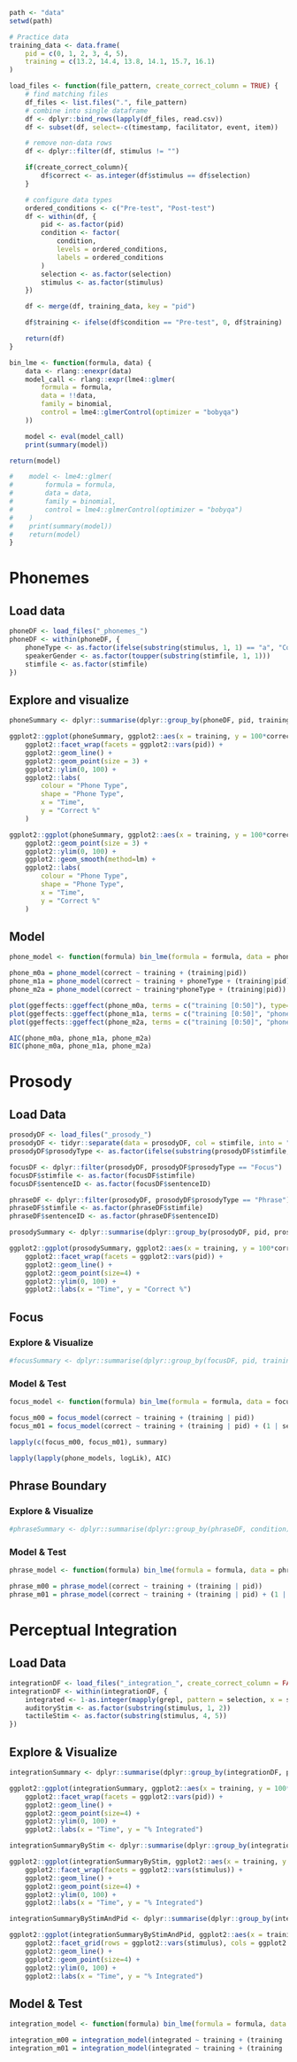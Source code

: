 
```r
path <- "data"
setwd(path)

# Practice data
training_data <- data.frame(
    pid = c(0, 1, 2, 3, 4, 5),
    training = c(13.2, 14.4, 13.8, 14.1, 15.7, 16.1)
)

load_files <- function(file_pattern, create_correct_column = TRUE) {
    # find matching files
    df_files <- list.files(".", file_pattern)
    # combine into single dataframe
    df <- dplyr::bind_rows(lapply(df_files, read.csv))
    df <- subset(df, select=-c(timestamp, facilitator, event, item))

    # remove non-data rows
    df <- dplyr::filter(df, stimulus != "")

    if(create_correct_column){
        df$correct <- as.integer(df$stimulus == df$selection)
    }

    # configure data types
    ordered_conditions <- c("Pre-test", "Post-test")
    df <- within(df, {
        pid <- as.factor(pid)
        condition <- factor(
            condition,
            levels = ordered_conditions,
            labels = ordered_conditions
        )
        selection <- as.factor(selection)
        stimulus <- as.factor(stimulus)
    })

    df <- merge(df, training_data, key = "pid")

    df$training <- ifelse(df$condition == "Pre-test", 0, df$training)

    return(df)
}

bin_lme <- function(formula, data) {
    data <- rlang::enexpr(data)
    model_call <- rlang::expr(lme4::glmer(
        formula = formula,
        data = !!data,
        family = binomial,
        control = lme4::glmerControl(optimizer = "bobyqa")
    ))

    model <- eval(model_call)
    print(summary(model))

return(model)

#    model <- lme4::glmer(
#        formula = formula,
#        data = data,
#        family = binomial,
#        control = lme4::glmerControl(optimizer = "bobyqa")
#    )
#    print(summary(model))
#    return(model)
}
```

# Phonemes
## Load data
```r
phoneDF <- load_files("_phonemes_")
phoneDF <- within(phoneDF, {
    phoneType <- as.factor(ifelse(substring(stimulus, 1, 1) == "a", "Consonant", "Vowel"))
    speakerGender <- as.factor(toupper(substring(stimfile, 1, 1)))
    stimfile <- as.factor(stimfile)
})
```

## Explore and visualize
```r
phoneSummary <- dplyr::summarise(dplyr::group_by(phoneDF, pid, training, phoneType), correctPortion = mean(correct))

ggplot2::ggplot(phoneSummary, ggplot2::aes(x = training, y = 100*correctPortion, shape = phoneType, group = phoneType, color = phoneType)) +
    ggplot2::facet_wrap(facets = ggplot2::vars(pid)) +
    ggplot2::geom_line() +
    ggplot2::geom_point(size = 3) +
    ggplot2::ylim(0, 100) +
    ggplot2::labs(
        colour = "Phone Type",
        shape = "Phone Type",
        x = "Time",
        y = "Correct %"
    )

ggplot2::ggplot(phoneSummary, ggplot2::aes(x = training, y = 100*correctPortion, shape = phoneType, group = phoneType, color = phoneType)) +
    ggplot2::geom_point(size = 3) +
    ggplot2::ylim(0, 100) +
    ggplot2::geom_smooth(method=lm) +
    ggplot2::labs(
        colour = "Phone Type",
        shape = "Phone Type",
        x = "Time",
        y = "Correct %"
    )

```

## Model
```r
phone_model <- function(formula) bin_lme(formula = formula, data = phoneDF)

phone_m0a = phone_model(correct ~ training + (training|pid))
phone_m1a = phone_model(correct ~ training + phoneType + (training|pid))
phone_m2a = phone_model(correct ~ training*phoneType + (training|pid))

plot(ggeffects::ggeffect(phone_m0a, terms = c("training [0:50]"), type="re"))
plot(ggeffects::ggeffect(phone_m1a, terms = c("training [0:50]", "phoneType"), type="re"))
plot(ggeffects::ggeffect(phone_m2a, terms = c("training [0:50]", "phoneType"), type="re"))

AIC(phone_m0a, phone_m1a, phone_m2a)
BIC(phone_m0a, phone_m1a, phone_m2a)

```

# Prosody
## Load Data
```r
prosodyDF <- load_files("_prosody_")
prosodyDF <- tidyr::separate(data = prosodyDF, col = stimfile, into = "sentenceID", sep = "_", extra = "drop", remove = FALSE)
prosodyDF$prosodyType <- as.factor(ifelse(substring(prosodyDF$stimfile, 1, 1) == "f", "Focus", "Phrase"))

focusDF <- dplyr::filter(prosodyDF, prosodyDF$prosodyType == "Focus")
focusDF$stimfile <- as.factor(focusDF$stimfile)
focusDF$sentenceID <- as.factor(focusDF$sentenceID)

phraseDF <- dplyr::filter(prosodyDF, prosodyDF$prosodyType == "Phrase")
phraseDF$stimfile <- as.factor(phraseDF$stimfile)
phraseDF$sentenceID <- as.factor(phraseDF$sentenceID)

prosodySummary <- dplyr::summarise(dplyr::group_by(prosodyDF, pid, prosodyType, training), correctPortion = mean(correct))

ggplot2::ggplot(prosodySummary, ggplot2::aes(x = training, y = 100*correctPortion, shape = prosodyType, group = prosodyType, color = prosodyType)) +
    ggplot2::facet_wrap(facets = ggplot2::vars(pid)) +
    ggplot2::geom_line() +
    ggplot2::geom_point(size=4) +
    ggplot2::ylim(0, 100) +
    ggplot2::labs(x = "Time", y = "Correct %")

```
## Focus
### Explore & Visualize
```r
#focusSummary <- dplyr::summarise(dplyr::group_by(focusDF, pid, training), correctPortion = mean(correct))
```

### Model & Test
```r
focus_model <- function(formula) bin_lme(formula = formula, data = focusDF)

focus_m00 = focus_model(correct ~ training + (training | pid))
focus_m01 = focus_model(correct ~ training + (training | pid) + (1 | sentenceID))

lapply(c(focus_m00, focus_m01), summary)

lapply(lapply(phone_models, logLik), AIC)

```

## Phrase Boundary
### Explore & Visualize
```r
#phraseSummary <- dplyr::summarise(dplyr::group_by(phraseDF, condition), correctPortion = mean(correct))
```

### Model & Test
```r
phrase_model <- function(formula) bin_lme(formula = formula, data = phraseDF)

phrase_m00 = phrase_model(correct ~ training + (training | pid))
phrase_m01 = phrase_model(correct ~ training + (training | pid) + (1 | sentenceID))

```

# Perceptual Integration
## Load Data
```r
integrationDF <- load_files("_integration_", create_correct_column = FALSE)
integrationDF <- within(integrationDF, {
    integrated <- 1-as.integer(mapply(grepl, pattern = selection, x = stimulus))
    auditoryStim <- as.factor(substring(stimulus, 1, 2))
    tactileStim <- as.factor(substring(stimulus, 4, 5))
})

```

## Explore & Visualize
```r
integrationSummary <- dplyr::summarise(dplyr::group_by(integrationDF, pid, training), correctPortion = mean(integrated))

ggplot2::ggplot(integrationSummary, ggplot2::aes(x = training, y = 100*correctPortion, group = 1)) +
    ggplot2::facet_wrap(facets = ggplot2::vars(pid)) +
    ggplot2::geom_line() +
    ggplot2::geom_point(size=4) +
    ggplot2::ylim(0, 100) +
    ggplot2::labs(x = "Time", y = "% Integrated")

integrationSummaryByStim <- dplyr::summarise(dplyr::group_by(integrationDF, stimulus, training), correctPortion = mean(integrated))

ggplot2::ggplot(integrationSummaryByStim, ggplot2::aes(x = training, y = 100*correctPortion, group = 1)) +
    ggplot2::facet_wrap(facets = ggplot2::vars(stimulus)) +
    ggplot2::geom_line() +
    ggplot2::geom_point(size=4) +
    ggplot2::ylim(0, 100) +
    ggplot2::labs(x = "Time", y = "% Integrated")

integrationSummaryByStimAndPid <- dplyr::summarise(dplyr::group_by(integrationDF, stimulus, pid, training), correctPortion = mean(integrated))

ggplot2::ggplot(integrationSummaryByStimAndPid, ggplot2::aes(x = training, y = 100*correctPortion, group = 1)) +
    ggplot2::facet_grid(rows = ggplot2::vars(stimulus), cols = ggplot2::vars(pid)) +
    ggplot2::geom_line() +
    ggplot2::geom_point(size=4) +
    ggplot2::ylim(0, 100) +
    ggplot2::labs(x = "Time", y = "% Integrated")
```

## Model & Test
```r
integration_model <- function(formula) bin_lme(formula = formula, data = integrationDF)

integration_m00 = integration_model(integrated ~ training + (training | pid))
integration_m01 = integration_model(integrated ~ training + (training | pid) + (1 | stimulus))

```
